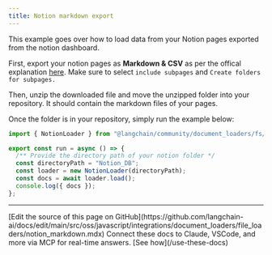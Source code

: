 ```yaml
---
title: Notion markdown export
---
```


This example goes over how to load data from your Notion pages exported from the notion dashboard.

First, export your notion pages as **Markdown & CSV** as per the offical explanation [here](https://www.notion.so/help/export-your-content). Make sure to select `include subpages` and `Create folders for subpages.`

Then, unzip the downloaded file and move the unzipped folder into your repository. It should contain the markdown files of your pages.

Once the folder is in your repository, simply run the example below:

```typescript
import { NotionLoader } from "@langchain/community/document_loaders/fs/notion";

export const run = async () => {
  /** Provide the directory path of your notion folder */
  const directoryPath = "Notion_DB";
  const loader = new NotionLoader(directoryPath);
  const docs = await loader.load();
  console.log({ docs });
};
```

---

<Callout icon="pen-to-square" iconType="regular">
    [Edit the source of this page on GitHub](https://github.com/langchain-ai/docs/edit/main/src/oss/javascript/integrations/document_loaders/file_loaders/notion_markdown.mdx)
</Callout>
<Tip icon="terminal" iconType="regular">
    Connect these docs to Claude, VSCode, and more via MCP for    real-time answers. [See how](/use-these-docs)
</Tip>
